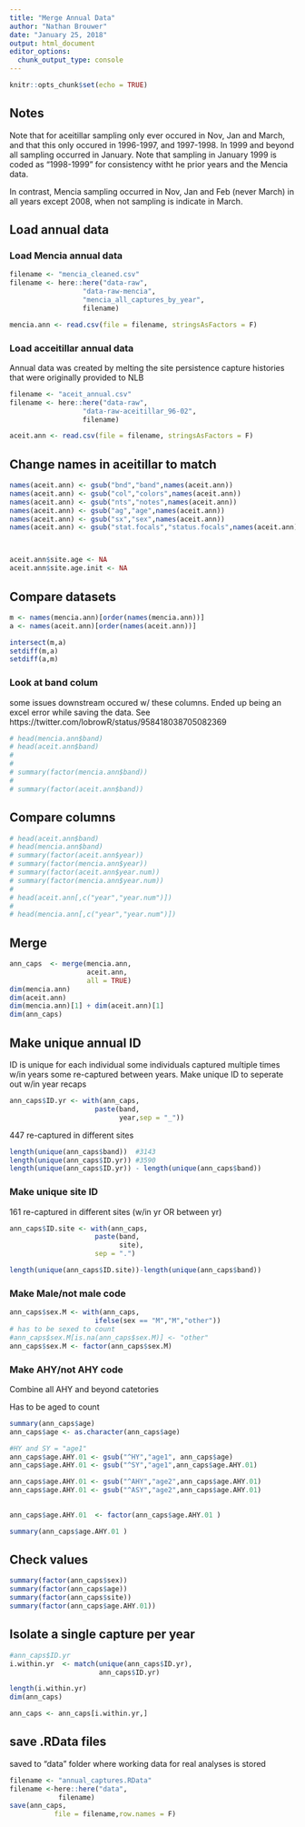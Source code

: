 ```yaml
---
title: "Merge Annual Data"
author: "Nathan Brouwer"
date: "January 25, 2018"
output: html_document
editor_options: 
  chunk_output_type: console
---
```


```r
knitr::opts_chunk$set(echo = TRUE)
```

## Notes
Note that for aceitillar sampling only ever occured in Nov, Jan and March, and that this only occured in 1996-1997, and 1997-1998.  In 1999 and beyond all sampling occurred in January.  Note that sampling in January 1999 is coded as "1998-1999" for consistency witht he prior years and the Mencia data.

In contrast, Mencia sampling occurred in Nov, Jan and Feb (never March) in all years except 2008, when not sampling is indicate in March.

## Load annual data

### Load Mencia annual data
```r
filename <- "mencia_cleaned.csv"
filename <- here::here("data-raw",
                  "data-raw-mencia",
                  "mencia_all_captures_by_year",
                  filename)

mencia.ann <- read.csv(file = filename, stringsAsFactors = F)
```


### Load acceitillar annual data

Annual data was created by melting the site persistence capture histories that were originally provided to NLB

```r
filename <- "aceit_annual.csv"
filename <- here::here("data-raw",
                  "data-raw-aceitillar_96-02",
                  filename)

aceit.ann <- read.csv(file = filename, stringsAsFactors = F)
```


## Change names in aceitillar to match

```r
names(aceit.ann) <- gsub("bnd","band",names(aceit.ann))
names(aceit.ann) <- gsub("col","colors",names(aceit.ann))
names(aceit.ann) <- gsub("nts","notes",names(aceit.ann))
names(aceit.ann) <- gsub("ag","age",names(aceit.ann))
names(aceit.ann) <- gsub("sx","sex",names(aceit.ann))
names(aceit.ann) <- gsub("stat.focals","status.focals",names(aceit.ann))



aceit.ann$site.age <- NA
aceit.ann$site.age.init <- NA
```


## Compare datasets

```r
m <- names(mencia.ann)[order(names(mencia.ann))]
a <- names(aceit.ann)[order(names(aceit.ann))]

intersect(m,a)
setdiff(m,a)
setdiff(a,m)
```


### Look at band colum

some issues downstream occured w/ these columns.  Ended up being an excel error while saving the data.  See https://twitter.com/lobrowR/status/958418038705082369

```r
# head(mencia.ann$band)
# head(aceit.ann$band)
# 
# 
# summary(factor(mencia.ann$band))
# 
# summary(factor(aceit.ann$band))
```


## Compare columns
```r
# head(aceit.ann$band)
# head(mencia.ann$band)
# summary(factor(aceit.ann$year))
# summary(factor(mencia.ann$year))
# summary(factor(aceit.ann$year.num))
# summary(factor(mencia.ann$year.num))
# 
# head(aceit.ann[,c("year","year.num")])
# 
# head(mencia.ann[,c("year","year.num")])

```



## Merge

```r
ann_caps  <- merge(mencia.ann,
                   aceit.ann,
                   all = TRUE)
dim(mencia.ann)
dim(aceit.ann)
dim(mencia.ann)[1] + dim(aceit.ann)[1]
dim(ann_caps)

```






## Make unique annual ID

ID is unique for each individual
some individuals captured multiple times w/in years
some re-captured between years.
Make unique ID to seperate out w/in year recaps

```r
ann_caps$ID.yr <- with(ann_caps,
                     paste(band,
                           year,sep = "_"))


```


447 re-captured in different sites

```r
length(unique(ann_caps$band))  #3143
length(unique(ann_caps$ID.yr)) #3590
length(unique(ann_caps$ID.yr)) - length(unique(ann_caps$band))
```

### Make unique site ID

161 re-captured in different sites (w/in yr OR between yr)
```r
ann_caps$ID.site <- with(ann_caps,
                     paste(band,
                           site),
                     sep = ".")

length(unique(ann_caps$ID.site))-length(unique(ann_caps$band))
```


### Make Male/not male code

```r
ann_caps$sex.M <- with(ann_caps,
                     ifelse(sex == "M","M","other"))
# has to be sexed to count
#ann_caps$sex.M[is.na(ann_caps$sex.M)] <- "other"
ann_caps$sex.M <- factor(ann_caps$sex.M)
```


### Make AHY/not AHY code


Combine all AHY and beyond catetories

Has to be aged to count

```r
summary(ann_caps$age)
ann_caps$age <- as.character(ann_caps$age)

#HY and SY = "age1"
ann_caps$age.AHY.01 <- gsub("^HY","age1", ann_caps$age)
ann_caps$age.AHY.01 <- gsub("^SY","age1",ann_caps$age.AHY.01)

ann_caps$age.AHY.01 <- gsub("^AHY","age2",ann_caps$age.AHY.01)
ann_caps$age.AHY.01 <- gsub("^ASY","age2",ann_caps$age.AHY.01)
   

ann_caps$age.AHY.01  <- factor(ann_caps$age.AHY.01 )

summary(ann_caps$age.AHY.01 )
```


## Check values

```r
summary(factor(ann_caps$sex))
summary(factor(ann_caps$age))
summary(factor(ann_caps$site))
summary(factor(ann_caps$age.AHY.01))
```



## Isolate a single capture per year

```r
#ann_caps$ID.yr
i.within.yr  <- match(unique(ann_caps$ID.yr),
                      ann_caps$ID.yr)

length(i.within.yr)
dim(ann_caps)
```


```r
ann_caps <- ann_caps[i.within.yr,]
```



## save .RData files

saved to "data" folder where working data for real analyses is stored

```r
filename <- "annual_captures.RData"
filename <-here::here("data",
            filename)
save(ann_caps, 
           file = filename,row.names = F)
```

```r

```

